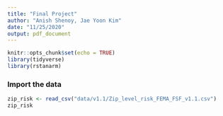 ```yaml
---
title: "Final Project"
author: "Anish Shenoy, Jae Yoon Kim"
date: "11/25/2020"
output: pdf_document
---
```


```r
knitr::opts_chunk$set(echo = TRUE)
library(tidyverse)
library(rstanarm)
```

### Import the data
``` r
zip_risk <- read_csv("data/v1.1/Zip_level_risk_FEMA_FSF_v1.1.csv")
zip_risk
```